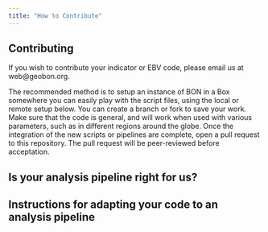 ```yaml
---
title: "How to Contribute"
---
```


## Contributing

If you wish to contribute your indicator or EBV code, please email us at web\@geobon.org.

The recommended method is to setup an instance of BON in a Box somewhere you can easily play with the script files, using the local or remote setup below. You can create a branch or fork to save your work. Make sure that the code is general, and will work when used with various parameters, such as in different regions around the globe. Once the integration of the new scripts or pipelines are complete, open a pull request to this repository. The pull request will be peer-reviewed before acceptation.

## Is your analysis pipeline right for us?

## Instructions for adapting your code to an analysis pipeline

